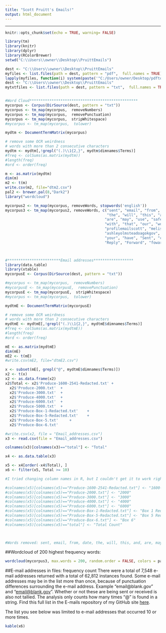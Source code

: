 ```yaml
---
title: "Scott Pruitt's Emails!"
output: html_document
---
```

---
```r
knitr::opts_chunk$set(echo = TRUE, warning= FALSE)
```







```r
library(tm)
library(knitr)
library(dplyr)
library(RColorBrewer)
setwd("C:\\Users\\owner\\Desktop\\PruittEmails")

dest <- "C:\\Users\\owner\\Desktop\\PruittEmails"
myfiles <- list.files(path = dest, pattern = "pdf",  full.names = TRUE)
lapply(myfiles, function(i) system(paste('"C:/Users/owner/Desktop/pdftotext.exe"', paste0('"', i, '"')), wait = FALSE) )
dest <- "C:\\Users\\owner\\Desktop\\PruittEmails"
mytxtfiles <- list.files(path = dest, pattern = "txt",  full.names = TRUE)


#Word Cloud*************************************************
mycorpus <- Corpus(DirSource(dest, pattern = "txt"))
mycorpus <- tm_map(mycorpus,  removeNumbers)
mycorpus <- tm_map(mycorpus,  removePunctuation)
mycorpus <- tm_map(mycorpus,  stripWhitespace)
#mycorpus <- tm_map(mycorpus,  tolower)

mydtm <- DocumentTermMatrix(mycorpus)

# remove some OCR weirdness
# words with more than 2 consecutive characters
mydtm <- mydtm[,!grepl("(.)\\1{2,}", mydtm$dimnames$Terms)]
#freq <- colSums(as.matrix(mydtm))   
#length(freq) 
#ord <- order(freq) 

m <- as.matrix(mydtm)   
dim(m)   
m2 <- t(m)
write.csv(m2, file="dtm2.csv")   
pal2 <- brewer.pal(8,"Dark2")
library("wordcloud")

mycorpus2 <- tm_map(mycorpus, removeWords, stopwords('english'))
mycorpus3 <- tm_map(mycorpus2, removeWords, c("sent", "email", "from", "date",
                                              "the", "will", "this", "and",
                                             "are", "may", "use", "safeunsubscribetm",
                                             "with", "that", "our", "would", 
                                             "profilemailscott", "melissahoustonoagokgov",
                                             "ashleyolmsteadoagokgov", "reply", "any", "can",
                                             "your", "have", "Sent", "click", "This",
                                             "Reply", "Forward", "foward", "safeunsubscribeTM", "subject", "Subject", "Feb", "feb", "address", "attachments", "nicolekingoagokgov", "From", "from", "Address", "date", "The", "Date"))



#************************Email addresses******************
library(data.table)
library(xtable)
mycorpusE <- Corpus(DirSource(dest, pattern = "txt"))

#mycorpus <- tm_map(mycorpus,  removeNumbers)
#mycorpusE <- tm_map(mycorpusE,  removePunctuation)
mycorpusE <- tm_map(mycorpusE,  stripWhitespace)
#mycorpus <- tm_map(mycorpus,  tolower)

mydtmE <- DocumentTermMatrix(mycorpusE)

# remove some OCR weirdness
# words with more than 2 consecutive characters
mydtmE <- mydtmE[,!grepl("(.)\\1{2,}", mydtmE$dimnames$Terms)]
#freq <- colSums(as.matrix(mydtmE))   
#length(freq) 
#ord <- order(freq) 

mE <- as.matrix(mydtmE)   
dim(mE)   
mE2 <- t(mE)
#write.csv(mE2, file="dtmE2.csv")   

x <- subset(mE[, grepl("@", mydtmE$dimnames$Terms)])
x2 <- t(x)
x2 <- as.data.frame(x2)
x2$Total <- x2$'Produce-1600-2541-Redacted.txt' +	
  x2$'Produce-2000.txt'	 +	
  x2$'Produce-3000.txt'	 +	
  x2$'Produce-4000.txt'	 +	
  x2$'Produce-6000.txt'	 +	
  x2$'Produce-5000.txt'	 +	
  x2$'Produce-Box-1-Redacted.txt'	 +	
  x2$'Produce-Box-5-Redacted.txt'	 +	
  x2$'Produce-Box-5.txt'	 +	
  x2$'Produce-Box-6.txt'

#write.csv(x2, file = "Email_addresses.csv")
x3 <- read.csv(file = "Email_addresses.csv")

colnames(x3)[colnames(x3)=="total"] <- "Total"

x4 <- as.data.table(x3)

x5 <- x4[order(-x4$Total), ]
x6 <- filter(x5, Total >= 10)

#I tried changing column names in R, but I couldn't get it to work right so I just did it in Excel after outputting x3.

#colnames(x5)[colnames(x5)=="Produce-1600-2541-Redacted.txt"] <- "1600-2541-Redacted"
#colnames(x5)[colnames(x5)=="Produce-2000.txt"] <- "2000"
#colnames(x5)[colnames(x5)=="Produce-3000.txt"] <- "3000"
#colnames(x5)[colnames(x5)=="Produce-4000.txt"] <- "4000"
#colnames(x5)[colnames(x5)=="Produce-6000.txt"] <- "6000"
#colnames(x5)[colnames(x5)=="Produce-Box-1-Redacted.txt"] <- "Box 1 Redacted"
#colnames(x5)[colnames(x5)=="Produce-Box-5-Redacted.txt"] <- "Box 5 Redacted"
#colnames(x5)[colnames(x5)=="Produce-Box-6.txt"] <- "Box 6"
#colnames(x5)[colnames(x5)=="total"] <- "Total Count"


									
#Words removed: sent, email, from, date, the, will, this, and, are, may, use, safeunsubscribetm, with, that, our, would, profilemailscott, melissahoustonoagokgov, reply, any, can, your, have, click, reply, forward, subject, Feb, address, attachments, nicolekingoagokgov, from, date. 


```


##Wordcloud of 200 highest frequency words:


```r

wordcloud(mycorpus3, max.words = 200, random.order = FALSE, colors = pal2)

```


##E-mail addresses in files: frequency count
There were a total of 7,548 e-mail addresses returned with a total of 62,812 instances found.  Some e-mail addresses may be in the list more than once, because of punctuation differences surrounding the e-mail address.  Example "email@blank.gov" and "<email@blank.gov>".  Whether or not these are being sent or received is also not tallied.  The analysis only counts how many times "@" is found in a string. Find this full list in the E-mails repository  of my GitHub site [here](https://github.com/RealLifeData).

The list you see below was limited to e-mail addresses that occurred 10 or more times. 

```r
kable(x6)

```

